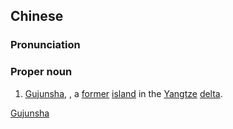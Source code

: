 {{also|顾俊沙}}
==Chinese==
{{zh-forms||[[sands]]<br>[[shoal]]|s=顾俊沙|type=21}}

===Pronunciation===
{{zh-pron
|m=Gùjùnshā
|cat=pn
}}

===Proper noun===
{{zh-proper noun}}

# {{lb|zh|historical}} [[Gujunsha]], {{synonym of|西沙|lang=zh}}, a [[former]] [[island]] in the [[Yangtze]] [[delta]].

[[Category:zh:Former islands|Gujunsha]]